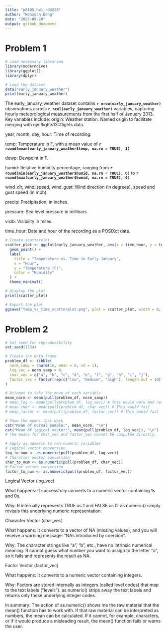 ---
title: "p8105_hw1_rd3228"
author: "Renxuan Deng"
date: "2025-09-20"
output: github_document
---

# Problem 1  
```{r}  
# Load necessary libraries
library(moderndive)
library(ggplot2)
library(dplyr)

# Load the dataset
data("early_january_weather")
print(early_january_weather)
```  
The early_january_weather dataset contains **`r nrow(early_january_weather)`** observations across **`r ncol(early_january_weather)`** variables, capturing hourly meteorological measurements from the first half of January 2013. Key variables include:
origin: Weather station. Named origin to facilitate merging with nycflights13::flights data.

year, month, day, hour: Time of recording.

temp: Temperature in F, with a mean value of **`r round(mean(early_january_weather$temp, na.rm = TRUE), 1)`**

dewp: Dewpoint in F.

humid: Relative humidity percentage, ranging from **`r round(min(early_january_weather$humid, na.rm = TRUE), 0)`** to **`r round(max(early_january_weather$humid, na.rm = TRUE), 0)`**

wind_dir, wind_speed, wind_gust: Wind direction (in degrees), speed and gust speed (in mph).

precip: Precipitation, in inches.

pressure: Sea level pressure in millibars.

visib: Visibility in miles.

time_hour: Date and hour of the recording as a POSIXct date.

```{r}
# Create scatterplot
scatter_plot <- ggplot(early_january_weather, aes(x = time_hour, y = temp, color = humid)) +
  geom_point() +
  labs(
    title = "Temperature vs. Time in Early January",
    x = "Hour",
    y = "Temperature (F)",
    color = "Humidity"
  ) +
  theme_minimal()

# Display the plot
print(scatter_plot)

# Export the plot
ggsave("temp_vs_time_scatterplot.png", plot = scatter_plot, width = 8, height = 5)
```  

# Problem 2  

```{r}
# Set seed for reproducibility
set.seed(1234)

# Create the data frame
problem_df <- tibble(
  norm_samp = rnorm(10, mean = 0, sd = 1),
  log_vec = norm_samp > 0,
  char_vec = c("a", "b", "c", "d", "e", "f", "g", "h", "i", "j"),
  factor_vec = factor(rep(c("low", "medium", "high"), length.out = 10), levels = c("low", "medium", "high"))
)

# Attempt to take the mean of each variable
mean_norm <- mean(pull(problem_df, norm_samp))
# mean_log <- mean(pull(problem_df, log_vec)) # This would work and return a number (proportion of TRUE)
# mean_char <- mean(pull(problem_df, char_vec)) # This would fail
# mean_factor <- mean(pull(problem_df, factor_vec)) # This would fail

# Show the means that work
cat("Mean of normal sample:", mean_norm, "\n")
cat("Mean of logical vector:", mean(pull(problem_df, log_vec)), "\n")
# The means for char_vec and factor_vec cannot be computed directly.
```
```{r eval=FALSE}
# Apply as.numeric to non-numeric variables
# Logical vector conversion
log_to_num <- as.numeric(pull(problem_df, log_vec))
# Character vector conversion
char_to_num <- as.numeric(pull(problem_df, char_vec)) 
# Factor vector conversion
factor_to_num <- as.numeric(pull(problem_df, factor_vec))
```  

Logical Vector (log_vec)

What happens: It successfully converts to a numeric vector containing 1s and 0s.

Why: R internally represents TRUE as 1 and FALSE as 0. as.numeric() simply reveals this underlying numeric representation.

Character Vector (char_vec)

What happens: It converts to a vector of NA (missing values), and you will receive a warning message: "NAs introduced by coercion".

Why: The character strings like "a", "b", etc., have no intrinsic numerical meaning. R cannot guess what number you want to assign to the letter "a", so it fails and represents the result as NA.

Factor Vector (factor_vec)

What happens: It converts to a numeric vector containing integers.

Why: Factors are stored internally as integers (called level codes) that map to the text labels ("levels"). as.numeric() strips away the text labels and returns only these underlying integer codes.

In summary: The action of as.numeric() shows me the raw material that the mean() function has to work with. If that raw material can be interpreted as numbers, the mean can be calculated. If it cannot, for example, characters, or if it would produce a misleading result, the mean() function fails or warns the user.